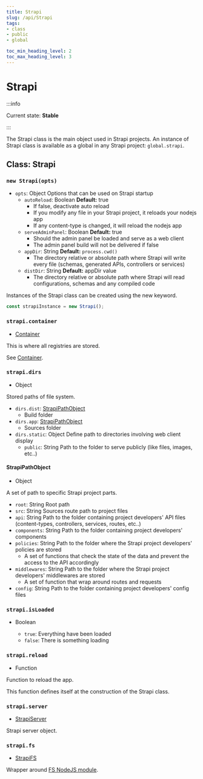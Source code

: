 ```yaml
---
title: Strapi
slug: /api/Strapi
tags:
- class
- public
- global

toc_min_heading_level: 2
toc_max_heading_level: 3
---
```


# Strapi

:::info

Current state: **Stable**

:::

The Strapi class is the main object used in Strapi projects.
An instance of Strapi class is available as a global in any Strapi project: `global.strapi`.

## Class: Strapi

### `new Strapi(opts)`

- `opts`: <Type>Object</Type> Options that can be used on Strapi startup
  - `autoReload`: <Type>Boolean</Type> **Default:** true
    - If false, deactivate auto reload
    - If you modify any file in your Strapi project, it reloads your nodejs app
    - If any content-type is changed, it will reload the nodejs app
  - `serveAdminPanel`: <Type>Boolean</Type> **Default:** true
    - Should the admin panel be loaded and serve as a web client
    - The admin panel build will not be delivered if false
  - `appDir`: <Type>String</Type>  **Default:** `process.cwd()`
    - The directory relative or absolute path where Strapi will write every file (schemas, generated APIs, controllers or services)
  - `distDir`: <Type>String</Type>  **Default:** appDir value
    - The directory relative or absolute path where Strapi will read configurations, schemas and any compiled code

Instances of the Strapi class can be created using the new keyword.

```javascript
const strapiInstance = new Strapi();
```

### `strapi.container`
- [<Type>Container</Type>](./container)

This is where all registries are stored.

See [Container](./container).

### `strapi.dirs`
- <Type>Object</Type>

Stored paths of file system.

- `dirs.dist`: <Type>[StrapiPathObject](#strapipathobject)</Type>
  - Build folder
- `dirs.app`: <Type>[StrapiPathObject](#strapipathobject)</Type>
  - Sources folder
- `dirs.static`: <Type>Object</Type> Define path to directories involving web client display
  - `public`:  <Type>String</Type> Path to the folder to serve publicly (like files, images, etc..)

#### StrapiPathObject
- <Type>Object</Type>

A set of path to specific Strapi project parts.

- `root`: <Type>String</Type> Root path
- `src`: <Type>String</Type> Sources route path to project files
- `api`:  <Type>String</Type> Path to the folder containing project developers' API files (content-types, controllers, services, routes, etc..)
- `components`:  <Type>String</Type> Path to the folder containing project developers' components
- `policies`:  <Type>String</Type> Path to the folder where the Strapi project developers' policies are stored
  - A set of functions that check the state of the data and prevent the access to the API accordingly
- `middlewares`:  <Type>String</Type> Path to the folder where the Strapi project developers' middlewares are stored
  - A set of function that wrap around routes and requests
- `config`:  <Type>String</Type> Path to the folder containing project developers' config files

### `strapi.isLoaded`
- <Type>Boolean</Type>

  - `true`: Everything have been loaded
  - `false`: There is something loading

### `strapi.reload`
- <Type>Function</Type>

Function to reload the app.

This function defines itself at the construction of the Strapi class.

### `strapi.server`
- [<Type>StrapiServer</Type>](./strapi-server)

Strapi server object.

### `strapi.fs`
- [<Type>StrapiFS</Type>](StrapiFS)

Wrapper around [FS NodeJS module](https://nodejs.org/docs/latest-v18.x/api/fs.html).